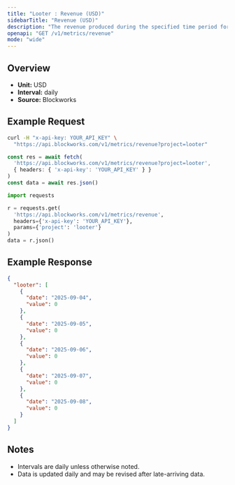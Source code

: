 ```yaml
---
title: "Looter : Revenue (USD)"
sidebarTitle: "Revenue (USD)"
description: "The revenue produced during the specified time period for given project."
openapi: "GET /v1/metrics/revenue"
mode: "wide"
---
```


## Overview

- **Unit:** USD
- **Interval:** daily
- **Source:** Blockworks

## Example Request

<CodeGroup>

```bash cURL
curl -H "x-api-key: YOUR_API_KEY" \
  "https://api.blockworks.com/v1/metrics/revenue?project=looter"
```

```typescript TypeScript
const res = await fetch(
  'https://api.blockworks.com/v1/metrics/revenue?project=looter',
  { headers: { 'x-api-key': 'YOUR_API_KEY' } }
)
const data = await res.json()
```

```python Python
import requests

r = requests.get(
  'https://api.blockworks.com/v1/metrics/revenue',
  headers={'x-api-key': 'YOUR_API_KEY'},
  params={'project': 'looter'}
)
data = r.json()
```

</CodeGroup>

## Example Response

```json
{
  "looter": [
    {
      "date": "2025-09-04",
      "value": 0
    },
    {
      "date": "2025-09-05",
      "value": 0
    },
    {
      "date": "2025-09-06",
      "value": 0
    },
    {
      "date": "2025-09-07",
      "value": 0
    },
    {
      "date": "2025-09-08",
      "value": 0
    }
  ]
}
```

## Notes
- Intervals are daily unless otherwise noted.
- Data is updated daily and may be revised after late-arriving data.
